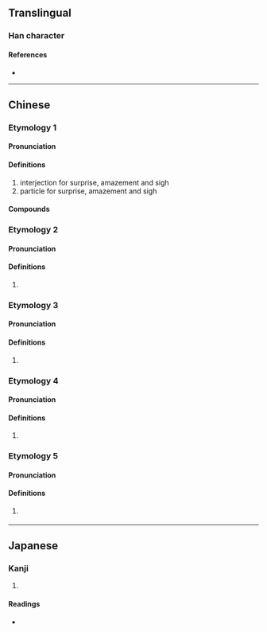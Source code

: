 {{character info}}
==Translingual==

===Han character===
{{Han char|rn=30|rad=口|as=03|sn=6|four=|canj=RPD|ids=⿰口也}}

====References====
* {{Han ref|kx=0177.021|dkj=03315|hdz=10584.090|uh=5414|ud=21524}}

----

==Chinese==
{{zh-forms}}

===Etymology 1===

====Pronunciation====
{{zh-pron
|m=yē,tl=y
|c=jaa1
|cat=interj,part
}}

====Definitions====
{{zh-hanzi}}

# interjection for surprise, amazement and sigh
# particle for surprise, amazement and sigh

====Compounds====
{{zh-der|吔吔聲|哎吔}}

===Etymology 2===
{{zh-forms}}

====Pronunciation====
{{zh-pron
|m=yě
|cat=
}}

====Definitions====
{{zh-hanzi}}

# {{n-g|Used in phonetic transcriptions in Buddhist scriptures.}}

===Etymology 3===
{{zh-forms|alt=也}}

====Pronunciation====
{{zh-pron
|c=jaa2
|cat=
}}

====Definitions====
{{zh-hanzi}}

# {{zh-only|威吔}}

===Etymology 4===
{{zh-forms}}

====Pronunciation====
{{zh-pron
|c=jaa4
|cat=
}}

====Definitions====
{{zh-hanzi}}

# {{zh-only|吔吔烏}}

===Etymology 5===
{{zh-forms}}

====Pronunciation====
{{zh-pron
|c=jaak3
|cat=v
}}

====Definitions====
{{zh-hanzi}}

# {{lb|zh|Cantonese|colloquial}} {{zh-alt-form|*吃|to eat}}

----

==Japanese==

===Kanji===
{{ja-kanji|grade=|rs=口03}}

# {{rfdef|ja|sort=口03}}

====Readings====
* {{ja-readings|on=[[せ]] (se)|kun=}}